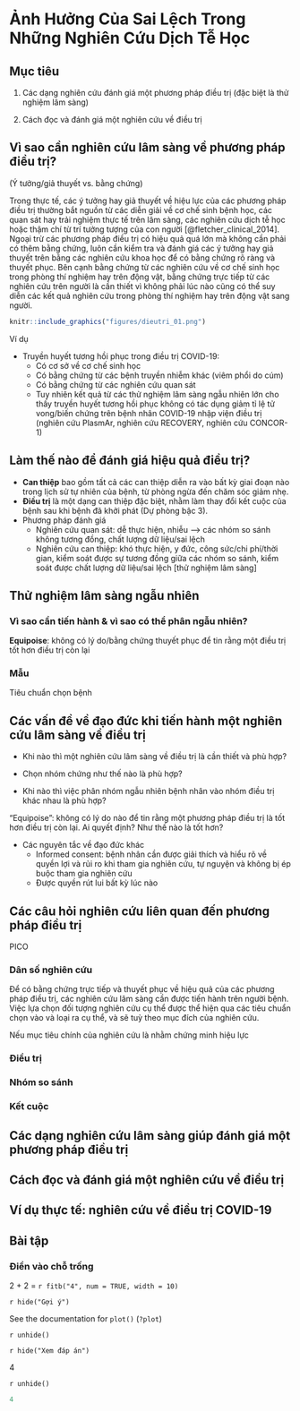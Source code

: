 #  Ảnh Hưởng Của Sai Lệch Trong Những Nghiên Cứu Dịch Tễ Học {#dthls_sailech}

## Mục tiêu

1. Các dạng nghiên cứu đánh giá một phương pháp điều trị (đặc biệt là thử nghiệm lâm sàng)

2. Cách đọc và đánh giá một nghiên cứu về điều trị

## Vì sao cần nghiên cứu lâm sàng về phương pháp điều trị?

(Ý tưởng/giả thuyết vs. bằng chứng)

Trong thực tế, các ý tưởng hay giả thuyết về hiệu lực của các phương pháp điều trị thường bắt nguồn từ các diễn giải về cơ chế sinh bệnh học, các quan sát hay trải nghiệm thực tế trên lâm sàng, các nghiên cứu dịch tễ học hoặc thậm chí từ trí tưởng tượng của con người [@fletcher_clinical_2014]. Ngoại trừ các phương pháp điều trị có hiệu quả quá lớn mà không cần phải có thêm bằng chứng, luôn cần kiểm tra và đánh giá các ý tưởng hay giả thuyết trên bằng các nghiên cứu khoa học để có bằng chứng rõ ràng và thuyết phục. Bên cạnh bằng chứng từ các nghiên cứu về cơ chế sinh học trong phòng thí nghiệm hay trên động vật, bằng chứng trực tiếp từ các nghiên cứu trên người là cần thiết vì không phải lúc nào cũng có thể suy diễn các kết quả nghiên cứu trong phòng thí nghiệm hay trên động vật sang người. 

```r
knitr::include_graphics("figures/dieutri_01.png")
```

Ví dụ

* Truyền huyết tương hồi phục trong điều trị COVID-19:
    + Có cơ sở về cơ chế sinh học
    + Có bằng chứng từ các bệnh truyền nhiễm khác (viêm phổi do cúm)
    + Có bằng chứng từ các nghiên cứu quan sát
    + Tuy nhiên kết quả từ các thử nghiệm lâm sàng ngẫu nhiên lớn cho thấy truyền huyết tương hồi phục không có tác dụng giảm tỉ lệ tử vong/biến chứng trên bệnh nhân COVID-19 nhập viện điều trị (nghiên cứu PlasmAr, nghiên cứu RECOVERY, nghiên cứu CONCOR-1) 
    
## Làm thế nào để đánh giá hiệu quả điều trị?

* __Can thiệp__ bao gồm tất cả các can thiệp diễn ra vào bất kỳ giai đoạn nào trong lịch sử tự nhiên của bệnh, từ phòng ngừa đến chăm sóc giảm nhẹ.
* __Điều trị__ là một dạng can thiệp đặc biệt, nhằm làm thay đổi kết cuộc của bệnh sau khi bệnh đã khởi phát (Dự phòng bậc 3).
* Phương pháp đánh giá
    + Nghiên cứu quan sát: dễ thực hiện, nhiễu --> các nhóm so sánh không tương đồng, chất lượng dữ liệu/sai lệch
    + Nghiên cứu can thiệp: khó thực hiện, y đức, công sức/chi phí/thời gian, kiểm soát được sự tương đồng giữa các nhóm so sánh, kiểm soát được chất lượng dữ liệu/sai lệch [thử nghiệm lâm sàng]
    
## Thử nghiệm lâm sàng ngẫu nhiên

### Vì sao cần tiến hành & vì sao có thể phân ngẫu nhiên?

__Equipoise__: không có lý do/bằng chứng thuyết phục để tin rằng một điều trị tốt hơn điều trị còn lại

### Mẫu 

Tiêu chuẩn chọn bệnh 

## Các vấn đề về đạo đức khi tiến hành một nghiên cứu lâm sàng về điều trị

* Khi nào thì một nghiên cứu lâm sàng về điều trị là cần thiết và phù hợp?

* Chọn nhóm chứng như thế nào là phù hợp?

* Khi nào thì việc phân nhóm ngẫu nhiên bệnh nhân vào nhóm điều trị khác nhau là phù hợp?

"Equipoise": không có lý do nào để tin rằng một phương pháp điều trị là tốt hơn điều trị còn lại. Ai quyết định? Như thế nào là tốt hơn?

* Các nguyên tắc về đạo đức khác
    + Informed consent: bệnh nhân cần được giải thích và hiểu rõ về quyền lợi và rủi ro khi tham gia nghiên cứu, tự nguyện và không bị ép buộc tham gia nghiên cứu  
    + Được quyền rút lui bất kỳ lúc nào

## Các câu hỏi nghiên cứu liên quan đến phương pháp điều trị

PICO

### Dân số nghiên cứu

Để có bằng chứng trực tiếp và thuyết phục về hiệu quả của các phương pháp điều trị, các nghiên cứu lâm sàng cần được tiến hành trên người bệnh. Việc lựa chọn đối tượng nghiên cứu cụ thể được thể hiện qua các tiêu chuẩn chọn vào và loại ra cụ thể, và sẽ tuỳ theo mục đích của nghiên cứu.

Nếu mục tiêu chính của nghiên cứu là nhằm chứng minh hiệu lực 

### Điều trị

### Nhóm so sánh

### Kết cuộc

## Các dạng nghiên cứu lâm sàng giúp đánh giá một phương pháp điều trị

## Cách đọc và đánh giá một nghiên cứu về điều trị

## Ví dụ thực tế: nghiên cứu về điều trị COVID-19

## Bài tập

### Điền vào chỗ trống

2 + 2 = `r fitb("4", num = TRUE, width = 10)`

`r hide("Gợi ý")`

See the documentation for `plot()` (`?plot`)

`r unhide()`

`r hide("Xem đáp án")`

4

`r unhide()`


```r
4
```

